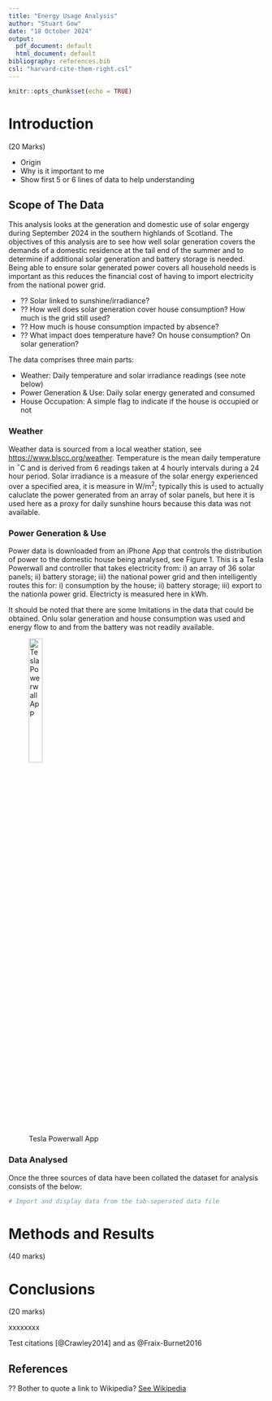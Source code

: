 ```yaml
---
title: "Energy Usage Analysis"
author: "Stuart Gow"
date: "18 October 2024"
output:
  pdf_document: default
  html_document: default
bibliography: references.bib
csl: "harvard-cite-them-right.csl"
---
```


```r
knitr::opts_chunk$set(echo = TRUE)
```

# Introduction

(20 Marks)

-   Origin
-   Why is it important to me
-   Show first 5 or 6 lines of data to help understanding



## Scope of The Data

This analysis looks at the generation and domestic use of solar engergy during September 2024 in the southern highlands of Scotland. The objectives of this analysis are to see how well solar generation covers the demands of a domestic residence at the tail end of the summer and to determine if additional solar generation and battery storage is needed. Being able to ensure solar generated power covers all household needs is important as this reduces the financial cost of having to import electricity from the national power grid.

-   ?? Solar linked to sunshine/irradiance?
-   ?? How well does solar generation cover house consumption? How much is the grid still used?
-   ?? How much is house consumption impacted by absence?
-   ?? What impact does temperature have? On house consumption? On solar generation?

The data comprises three main parts:

-   Weather: Daily temperature and solar irradiance readings (see note below)
-   Power Generation & Use: Daily solar energy generated and consumed
-   House Occupation: A simple flag to indicate if the house is occupied or not

### Weather

Weather data is sourced from a local weather station, see <https://www.blscc.org/weather>. Temperature is the mean daily temperature in $^\circ$C and is derived from 6 readings taken at 4 hourly intervals during a 24 hour period. Solar irradiance is a measure of the solar energy experienced over a specified area, it is measure in W/m$^2$; typically this is used to actually caluclate the power generated from an array of solar panels, but here it is used here as a proxy for daily sunshine hours because this data was not available.

### Power Generation & Use

Power data is downloaded from an iPhone App that controls the distribution of power to the domestic house being analysed, see Figure 1. This is a Tesla Powerwall and controller that takes electricity from: i) an array of 36 solar panels; ii) battery storage; iii) the national power grid and then intelligently routes this for: i) consumption by the house; ii) battery storage; iii) export to the nationla power grid. Electricty is measured here in kWh.

It should be noted that there are some lmitations in the data that could be obtained. Onlu solar generation and house consumption was used and energy flow to and from the battery was not readily available.

![Tesla Powerwall App](TeslaPowerwallApp.jpeg){width="25%"}

### Data Analysed

Once the three sources of data have been collated the dataset for analysis consists of the below:
```r
# Import and display data from the tab-seperated data file

```



# Methods and Results

(40 marks)

# Conclusions

(20 marks)

xxxxxxxx

Test citations [@Crawley2014] and as @Fraix-Burnet2016

## References


?? Bother to quote a link to Wikipedia? [See Wikipedia](https://en.wikipedia.org/wiki/Solar_irradiance#:~:text=Solar%20irradiance%20is%20the%20power,m2%20in%20SI%20units.)


